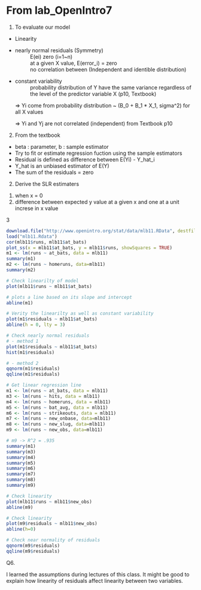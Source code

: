 From lab_OpenIntro7
========================================================


1) To evaluate our model
  - Linearity
  - nearly normal residuals (Symmetry)
    : E(ei) zero (i=1~n)
    : at a given X value, E(error_i) = zero
    : no correlation between (Independent and identible distribution)
  - constant variability
    : probability distribution of Y have the same variance regardless of the level of the predictor variable X (p10, Textbook)
    
    => Yi come from probability distribution ~ (B_0 + B_1 * X_1, sigma^2) for all X values
    
    => Yi and Yj are not correlated (independent) from Textbook p10

2) From the textbook
  - beta : parameter, b : sample estimator
  - Try to fit or estimate regression fuction using the sample estimators
  - Residual is defined as difference between E(Yi) - Y_hat_i
  - Y_hat is an unbiased estimator of E(Y)
  - The sum of the residuals = zero
  
2. Derive the SLR estimaters

1) when x = 0
2) difference between expected y value at a given x and one at a unit increse in x value

3 


```r

download.file("http://www.openintro.org/stat/data/mlb11.RData", destfile = "mlb11.RData")
load("mlb11.Rdata")
cor(mlb11$runs, mlb11$at_bats)
plot_ss(x = mlb11$at_bats, y = mlb11$runs, showSquares = TRUE)
m1 <- lm(runs ~ at_bats, data = mlb11)
summary(m1)
m2 <- lm(runs ~ homeruns, data=mlb11)
summary(m2)

# Check linearilty of model 
plot(mlb11$runs ~ mlb11$at_bats)

# plots a line based on its slope and intercept
abline(m1)

# Verity the linearilty as well as constant variability
plot(m1$residuals ~ mlb11$at_bats)
abline(h = 0, lty = 3)

# Check nearly normal residuals
# - method 1
plot(m1$residuals ~ mlb11$at_bats)
hist(m1$residuals)

# - method 2
qqnorm(m1$residuals)
qqline(m1$residuals)

# Get linear regression line
m1 <- lm(runs ~ at_bats, data = mlb11)
m3 <- lm(runs ~ hits, data = mlb11)
m4 <- lm(runs ~ homeruns, data = mlb11)
m5 <- lm(runs ~ bat_avg, data = mlb11)
m6 <- lm(runs ~ strikeouts, data = mlb11)
m7 <- lm(runs ~ new_onbase, data=mlb11)
m8 <- lm(runs ~ new_slug, data=mlb11)
m9 <- lm(runs ~ new_obs, data=mlb11)

# m9 -> R^2 = .935
summary(m1)
summary(m3)
summary(m4)
summary(m5)
summary(m6)
summary(m7)
summary(m8)
summary(m9)

# Check linearity
plot(mlb11$runs ~ mlb11$new_obs)
abline(m9)

# Check linearity
plot(m9$residuals ~ mlb11$new_obs)
abline(h=0)

# Check near normality of residuals
qqnorm(m9$residuals)
qqline(m9$residuals)

```

Q6.

I learned the assumptions during lectures of this class. It might be good to explain how linearity of residuals affect linearity between two variables. 


